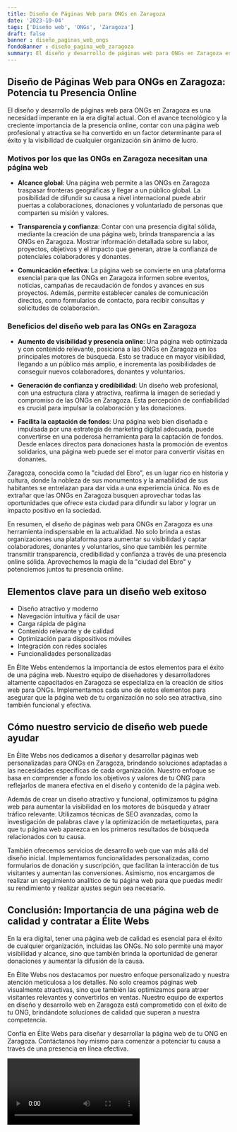 ```yaml
---
title: Diseño de Páginas Web para ONGs en Zaragoza
date: '2023-10-04'
tags: ['Diseño web', 'ONGs', 'Zaragoza']
draft: false
banner : diseño_paginas_web_ongs
fondoBanner : diseño_pagina_web_zaragoza
summary: El diseño y desarrollo de páginas web para ONGs en Zaragoza es una necesidad imperante en la era digital actual. Con el avance tecnológico y la creciente importancia de la presencia online, contar con una página web profesional y atractiva se ha convertido en un factor determinante para el éxito y la visibilidad de cualquier organización sin ánimo de lucro.
---
```


## Diseño de Páginas Web para ONGs en Zaragoza: Potencia tu Presencia Online

El diseño y desarrollo de páginas web para ONGs en Zaragoza es una necesidad imperante en la era digital actual. Con el avance tecnológico y la creciente importancia de la presencia online, contar con una página web profesional y atractiva se ha convertido en un factor determinante para el éxito y la visibilidad de cualquier organización sin ánimo de lucro.

### Motivos por los que las ONGs en Zaragoza necesitan una página web

- **Alcance global**: Una página web permite a las ONGs en Zaragoza traspasar fronteras geográficas y llegar a un público global. La posibilidad de difundir su causa a nivel internacional puede abrir puertas a colaboraciones, donaciones y voluntariado de personas que comparten su misión y valores.

- **Transparencia y confianza**: Contar con una presencia digital sólida, mediante la creación de una página web, brinda transparencia a las ONGs en Zaragoza. Mostrar información detallada sobre su labor, proyectos, objetivos y el impacto que generan, atrae la confianza de potenciales colaboradores y donantes.

- **Comunicación efectiva**: La página web se convierte en una plataforma esencial para que las ONGs en Zaragoza informen sobre eventos, noticias, campañas de recaudación de fondos y avances en sus proyectos. Además, permite establecer canales de comunicación directos, como formularios de contacto, para recibir consultas y solicitudes de colaboración.

### Beneficios del diseño web para las ONGs en Zaragoza

- **Aumento de visibilidad y presencia online**: Una página web optimizada y con contenido relevante, posiciona a las ONGs en Zaragoza en los principales motores de búsqueda. Esto se traduce en mayor visibilidad, llegando a un público más amplio, e incrementa las posibilidades de conseguir nuevos colaboradores, donantes y voluntarios.

- **Generación de confianza y credibilidad**: Un diseño web profesional, con una estructura clara y atractiva, reafirma la imagen de seriedad y compromiso de las ONGs en Zaragoza. Esta percepción de confiabilidad es crucial para impulsar la colaboración y las donaciones.

- **Facilita la captación de fondos**: Una página web bien diseñada e impulsada por una estrategia de marketing digital adecuada, puede convertirse en una poderosa herramienta para la captación de fondos. Desde enlaces directos para donaciones hasta la promoción de eventos solidarios, una página web puede ser el motor para convertir visitas en donantes.

Zaragoza, conocida como la "ciudad del Ebro", es un lugar rico en historia y cultura, donde la nobleza de sus monumentos y la amabilidad de sus habitantes se entrelazan para dar vida a una experiencia única. No es de extrañar que las ONGs en Zaragoza busquen aprovechar todas las oportunidades que ofrece esta ciudad para difundir su labor y lograr un impacto positivo en la sociedad.

En resumen, el diseño de páginas web para ONGs en Zaragoza es una herramienta indispensable en la actualidad. No solo brinda a estas organizaciones una plataforma para aumentar su visibilidad y captar colaboradores, donantes y voluntarios, sino que también les permite transmitir transparencia, credibilidad y confianza a través de una presencia online sólida. Aprovechemos la magia de la "ciudad del Ebro" y potenciemos juntos tu presencia online.

<GifSeo />

<Cta />

## Elementos clave para un diseño web exitoso

- Diseño atractivo y moderno
- Navegación intuitiva y fácil de usar
- Carga rápida de página
- Contenido relevante y de calidad
- Optimización para dispositivos móviles
- Integración con redes sociales
- Funcionalidades personalizadas

En Élite Webs entendemos la importancia de estos elementos para el éxito de una página web. Nuestro equipo de diseñadores y desarrolladores altamente capacitados en Zaragoza se especializa en la creación de sitios web para ONGs. Implementamos cada uno de estos elementos para asegurar que la página web de tu organización no solo sea atractiva, sino también funcional y efectiva.

## Cómo nuestro servicio de diseño web puede ayudar

En Élite Webs nos dedicamos a diseñar y desarrollar páginas web personalizadas para ONGs en Zaragoza, brindando soluciones adaptadas a las necesidades específicas de cada organización. Nuestro enfoque se basa en comprender a fondo los objetivos y valores de tu ONG para reflejarlos de manera efectiva en el diseño y contenido de la página web.

Además de crear un diseño atractivo y funcional, optimizamos tu página web para aumentar la visibilidad en los motores de búsqueda y atraer tráfico relevante. Utilizamos técnicas de SEO avanzadas, como la investigación de palabras clave y la optimización de metaetiquetas, para que tu página web aparezca en los primeros resultados de búsqueda relacionados con tu causa.

También ofrecemos servicios de desarrollo web que van más allá del diseño inicial. Implementamos funcionalidades personalizadas, como formularios de donación y suscripción, que facilitan la interacción de tus visitantes y aumentan las conversiones. Asimismo, nos encargamos de realizar un seguimiento analítico de tu página web para que puedas medir su rendimiento y realizar ajustes según sea necesario.

## Conclusión: Importancia de una página web de calidad y contratar a Élite Webs

En la era digital, tener una página web de calidad es esencial para el éxito de cualquier organización, incluidas las ONGs. No solo permite una mayor visibilidad y alcance, sino que también brinda la oportunidad de generar donaciones y aumentar la difusión de la causa.

En Élite Webs nos destacamos por nuestro enfoque personalizado y nuestra atención meticulosa a los detalles. No solo creamos páginas web visualmente atractivas, sino que también las optimizamos para atraer visitantes relevantes y convertirlos en ventas. Nuestro equipo de expertos en diseño y desarrollo web en Zaragoza está comprometido con el éxito de tu ONG, brindándote soluciones de calidad que superan a nuestra competencia.

Confía en Élite Webs para diseñar y desarrollar la página web de tu ONG en Zaragoza. Contáctanos hoy mismo para comenzar a potenciar tu causa a través de una presencia en línea efectiva.

<Video />

<CtaBot job='ONGs' city='Zaragoza'/>

<Gmaps query='Zaragoza+españa+maps' />